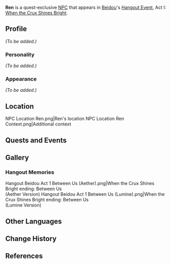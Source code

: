 {{Meta
<!-- REMOVE THIS TEMPLATE AFTER ADDING MISSING INFO -->
|missing_NPC_profile  = yes
}}
{{Character Infobox
|type             = Quest NPC
|image            = NPC Ren.png
|region           = Liyue
|voiceEN          = [https://www.alanmgabay.com Alan Gabay]<ref>Twitter: [https://twitter.com/TheTAlantGabay/status/1469373778232758274 EN VA Self Announcement]</ref>
}}
'''Ren''' is a quest-exclusive [[NPC]] that appears in [[Beidou]]'s [[Hangout Event]], Act I: [[When the Crux Shines Bright]].

==Profile==
<!-- detailed story/lore information goes here -->
''(To be added.)''

===Personality===
''(To be added.)''

===Appearance===
''(To be added.)''

==Location==
<gallery hideaddbutton="true" captionalign="center">
NPC Location Ren.png|Ren's location
NPC Location Ren Context.png|Additional context
</gallery>

==Quests and Events==
{{Quest Appearances}}

==Gallery==
===Hangout Memories===
<gallery hideaddbutton="true" captionalign="center">
Hangout Beidou Act 1 Between Us (Aether).png|When the Crux Shines Bright ending: Between Us<br />(Aether Version)
Hangout Beidou Act 1 Between Us (Lumine).png|When the Crux Shines Bright ending: Between Us<br />(Lumine Version)
</gallery>

==Other Languages==
{{Other Languages
|default_hidden = 1
|en      = Ren
|zhs     = 阿仁
|zhs_rm  = Ā Rén
|zht     = 阿仁
|zht_rm  = Ā Rén
|ja      = 仁
|ja_rm   = Jin{{Assumed}}
|ko      = 인후
|ko_rm   = Inhu
|es      = Ren
|fr      = Ren
|ru      = Жэнь
|th      = Ren
|vi      = Ren
|de      = Ren
|id      = Ren
|pt      = Ren
}}

==Change History==
{{Change History|2.3}}

==References==
{{Reflist}}
